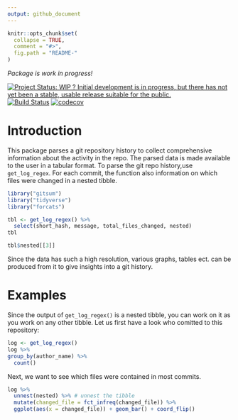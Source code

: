```yaml
---
output: github_document
---
```


<!-- README.md is generated from README.Rmd. Please edit that file -->

```r
knitr::opts_chunk$set(
  collapse = TRUE,
  comment = "#>",
  fig.path = "README-"
)
```

*Package is work in progress!*

[![Project Status: WIP ? Initial development is in progress, but there has not yet been a stable, usable release suitable for the public.](http://www.repostatus.org/badges/latest/wip.svg)](http://www.repostatus.org/#wip)
[![Build Status](https://travis-ci.org/lorenzwalthert/gitsum.svg?branch=master)](https://travis-ci.org/lorenzwalthert/gitsum)
[![codecov](https://codecov.io/gh/lorenzwalthert/gitsum/branch/master/graph/badge.svg)](https://codecov.io/gh/lorenzwalthert/gitsum)


# Introduction
This package parses a git repository history to collect 
comprehensive information about the activity in the repo. The parsed 
data is made available to the user in a tabular format.
To parse the git repo history,use `get_log_regex`.
For each commit, the function also information on which files were changed in a 
nested tibble.

```r
library("gitsum")
library("tidyverse")
library("forcats")
```

```r
tbl <- get_log_regex() %>%
  select(short_hash, message, total_files_changed, nested)
tbl 
```
```r
tbl$nested[[3]]
```

Since the data has such a high resolution, various graphs, tables ect. 
can be produced from it to give insights into a git history.

# Examples
Since the output of `get_log_regex()` is a nested tibble, you can work on it 
as you work on any other tibble.
Let us first have a look who comitted to this repository:
```r
log <- get_log_regex()
log %>%
group_by(author_name) %>%
  count()
```

Next, we want to see which files were contained in most commits.
```r
log %>%
  unnest(nested) %>% # unnest the tibble
  mutate(changed_file = fct_infreq(changed_file)) %>%
  ggplot(aes(x = changed_file)) + geom_bar() + coord_flip()

```

